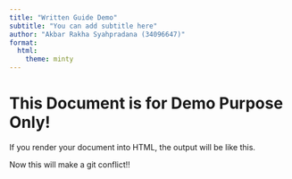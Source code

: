 ```yaml
---
title: "Written Guide Demo"
subtitle: "You can add subtitle here"
author: "Akbar Rakha Syahpradana (34096647)"
format:
  html:
    theme: minty
---
```


# This Document is for Demo Purpose Only!
If you render your document into HTML, the output will be like this.


Now this will make a git conflict!!